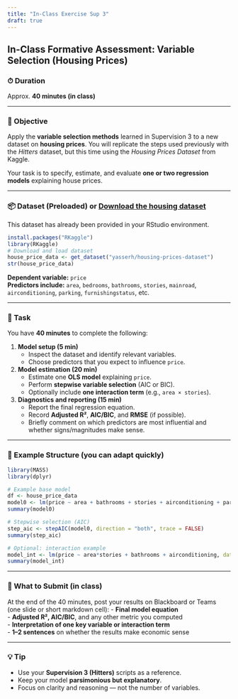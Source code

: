 ```yaml
---
title: "In-Class Exercise Sup 3"
draft: true
---
```


## In-Class Formative Assessment: Variable Selection (Housing Prices)

### ⏱ Duration
Approx. **40 minutes (in class)**

---

### 🎯 Objective
Apply the **variable selection methods** learned in Supervision 3 to a new dataset on **housing prices**. You will replicate the steps used previously with the *Hitters* dataset, but this time using the *Housing Prices Dataset* from Kaggle.

Your task is to specify, estimate, and evaluate **one or two regression models** explaining house prices.

---

### 📦 Dataset (Preloaded) or [Download the housing dataset](data/house_price.csv)

This dataset has already been provided in your RStudio environment.
```r
install.packages("RKaggle")
library(RKaggle)
# Download and load dataset
house_price_data <- get_dataset("yasserh/housing-prices-dataset")
str(house_price_data)

```
**Dependent variable:** `price`  
**Predictors include:** `area`, `bedrooms`, `bathrooms`, `stories`, `mainroad`, `airconditioning`, `parking`, `furnishingstatus`, etc.

---

### 🧩 Task
You have **40 minutes** to complete the following:

1. **Model setup (5 min)**  
   - Inspect the dataset and identify relevant variables.
   - Choose predictors that you expect to influence `price`.

2. **Model estimation (20 min)**  
   - Estimate one **OLS model** explaining `price`.
   - Perform **stepwise variable selection** (AIC or BIC).  
   - Optionally include **one interaction term** (e.g., `area × stories`).

3. **Diagnostics and reporting (15 min)**  
   - Report the final regression equation.
   - Record **Adjusted R²**, **AIC/BIC**, and **RMSE** (if possible).  
   - Briefly comment on which predictors are most influential and whether signs/magnitudes make sense.

---

### 🧮 Example Structure (you can adapt quickly)
```r
library(MASS)
library(dplyr)

# Example base model
df <- house_price_data
model0 <- lm(price ~ area + bathrooms + stories + airconditioning + parking, data = df)
summary(model0)

# Stepwise selection (AIC)
step_aic <- stepAIC(model0, direction = "both", trace = FALSE)
summary(step_aic)

# Optional: interaction example
model_int <- lm(price ~ area*stories + bathrooms + airconditioning, data = df)
summary(model_int)
```

---

### 🧾 What to Submit (in class)
At the end of the 40 minutes, post your results on Blackboard or Teams (one slide or short markdown cell):
- **Final model equation**  
- **Adjusted R², AIC/BIC**, and any other metric you computed  
- **Interpretation of one key variable or interaction term**  
- **1–2 sentences** on whether the results make economic sense

---

### 💡 Tip
- Use your **Supervision 3 (Hitters)** scripts as a reference.  
- Keep your model **parsimonious but explanatory**.  
- Focus on clarity and reasoning — not the number of variables.

